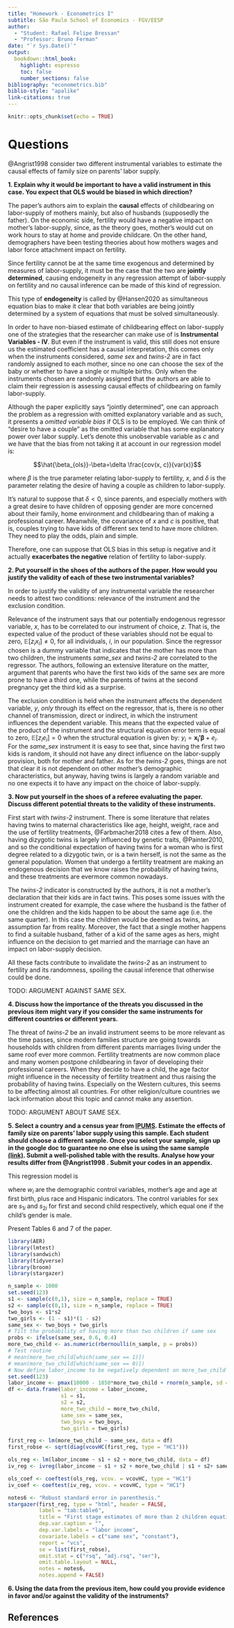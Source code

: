 ```yaml
---
title: "Homework - Econometrics I"
subtitle: São Paulo School of Economics - FGV/EESP
author: 
  - "Student: Rafael Felipe Bressan" 
  - "Professor: Bruno Ferman"
date: "`r Sys.Date()`"
output: 
  bookdown::html_book:
    highlight: espresso
    toc: false
    number_sections: false
bibliography: "econometrics.bib"
biblio-style: "apalike"
link-citations: true
---
```


```r
knitr::opts_chunk$set(echo = TRUE)
```

# Questions

@Angrist1998 consider two different instrumental variables to estimate the causal effects of family size on parents’ labor supply.

**1. Explain why it would be important to have a valid instrument in this case. You expect that OLS would be biased in which direction?**

The paper's authors aim to explain the **causal** effects of childbearing on labor-supply of mothers mainly, but also of husbands (supposedly the father). On the economic side, fertility would have a negative impact on mother's labor-supply, since, as the theory goes, mother's would cut on work hours to stay at home and provide childcare. On the other hand, demographers have been testing theories about how mothers wages and labor force attachment impact on fertility.

Since fertility cannot be at the same time exogenous and determined by measures of labor-supply, it must be the case that the two are **jointly determined**, causing endogeneity in any regression attempt of labor-supply on fertility and no causal inference can be made of this kind of regression.

This type of **endogeneity** is called by @Hansen2020 as simultaneous equation bias to make it clear that both variables are being jointly determined by a system of equations that must be solved simultaneously.

In order to have non-biased estimate of childbearing effect on labor-supply one of the strategies that the researcher can make use of is **Instrumental Variables - IV**. But even if the instrument is valid, this still does not ensure us the estimated coefficient has a causal interpretation, this comes only when the instruments considered, _same sex_ and _twins-2_ are in fact randomly assigned to each mother, since no one can choose the sex of the baby or whether to have a single or multiple births. Only when the instruments chosen are randomly assigned that the authors are able to claim their regression is assessing causal effects of childbearing on family labor-supply.

Although the paper explicitly says "jointly determined", one can approach the problem as a regression with omitted explanatory variable and as such, it presents a *omitted variable bias* if OLS is to be employed. We can think of "desire to have a couple" as the omitted variable that has some explanatory power over labor supply. Let's denote this unobservable variable as $c$ and we have that the bias from not taking it at account in our regression model is:

$$\hat{\beta_{ols}}-\beta=\delta \frac{cov(x, c)}{var(x)}$$

where $\beta$ is the true parameter relating labor-supply to fertility, $x$, and $\delta$ is the parameter relating the desire of having a couple as children to labor-supply.

It's natural to suppose that $\delta<0$, since parents, and especially mothers with a great desire to have children of opposing gender are more concerned about their family, home environment and childbearing than of making a professional career. Meanwhile, the covariance of $x$ and $c$ is positive, that is, couples trying to have kids of different sex tend to have more children. They need to play the odds, plain and simple.

Therefore, one can suppose that OLS bias in this setup is negative and it actually **exacerbates the negative** relation of fertility to labor-supply.

**2. Put yourself in the shoes of the authors of the paper. How would you justify the validity of each of these two instrumental variables?**

In order to justify the validity of any instrumental variable the researcher needs to attest two conditions: relevance of the instrument and the exclusion condition.

Relevance of the instrument says that our potentially endogenous regressor variable, $x$, has to be correlated to our instrument of choice, $z$. That is, the expected value of the product of these variables should not be equal to zero, $\mathbb{E}[z_i x_i]\neq 0$, for all individuals, $i$, in our population. Since the regressor chosen is a dummy variable that indicates that the mother has more than two children, the instruments _same_sex_ and _twins-2_ are correlated to the regressor. The authors, following an extensive literature on the matter, argument that parents who have the first two kids of the same sex are more prone to have a third one, while the parents of twins at the second pregnancy get the third kid as a surprise.

The exclusion condition is held when the instrument affects the dependent variable, $y$, _only_ through its effect on the regressor, that is, there is no other channel of transmission, direct or indirect, in which the instrument influences the dependent variable. This means that the expected value of the product of the instrument and the structural equation error term is equal to zero, $\mathbb{E}[z_ie_i]=0$ when the structural equation is given by: $y_i=\mathbf{x_i'\beta}+e_i$. For the _same_sex_ instrument it is easy to see that, since having the first two kids is random, it should not have any direct influence on the labor-supply provision, both for mother and father. As for the _twins-2_ goes, things are not that clear it is not dependent on other mother's demographic characteristics, but anyway, having twins is largely a random variable and no one expects it to have any impact on the choice of labor-supply.

**3. Now put yourself in the shoes of a referee evaluating the paper. Discuss different potential threats to the validity of these instruments.**

First start with _twins-2_ instrument. There is some literature that relates having twins to maternal characteristics like age, height, weight, race and the use of fertility treatments, @Farbmacher2018 cites a few of them. Also, having dizygotic twins is largely influenced by genetic traits, @Painter2010, and so the conditional expectation of having twins for a woman who is first degree related to a dizygotic twin, or is a twin herself, is not the same as the general population. Women that undergo a fertility treatment are making an endogenous decision that we know raises the probability of having twins, and these treatments are evermore common nowadays. 

The _twins-2_ indicator is constructed by the authors, it is not a mother's declaration that their kids are in fact twins. This poses some issues with the instrument created for example, the case where the husband is the father of one the children and the kids happen to be about the same age (i.e. the same quarter). In this case the children would be deemed as twins, an assumption far from reality. Moreover, the fact that a single mother happens to find a suitable husband, father of a kid of the same ages as hers, might influence on the decision to get married and the marriage can have an impact on labor-supply decision. 

All these facts contribute to invalidate the _twins-2_ as an instrument to fertility and its randomness, spoiling the causal inference that otherwise could be done.

TODO: ARGUMENT AGAINST SAME SEX.

**4. Discuss how the importance of the threats you discussed in the previous item might vary if you consider the same instruments for different countries or different years.**

The threat of _twins-2_ be an invalid instrument seems to be more relevant as the time passes, since modern families structure are going towards households with children from different parents marriages living under the same roof ever more common. Fertility treatments are now common place and many women postpone childbearing in favor of developing their professional careers. When they decide to have a child, the age factor might influence in the necessity of fertility treatment and thus raising the probability of having twins. Especially on the Western cultures, this seems to be affecting almost all countries. For other religion/culture countries we lack information about this topic and cannot make any assertion.

TODO: ARGUMENT ABOUT SAME SEX.

**5. Select a country and a census year from [IPUMS](https://international.ipums.org/international/index.shtml). Estimate the effects of family size on parents’ labor supply using this sample. Each student should choose a different sample. Once you select your sample, sign up in the google doc to guarantee no one else is using the same sample [(link)](https://docs.google.com/spreadsheets/d/1tI9acQk0LdPMhXMwQoVlOex1fnxsqmf8-anfytZoZgc/edit?usp=sharing). Submit a well-polished table with the results. Analyse how your results differ from @Angrist1998 . Submit your codes in an appendix.**

This regression model is 


\begin{equation}
y_i=\alpha_0'w_i+\alpha_1 s_{1i}+\alpha_2 s_{2i}+\beta x_i+\varepsilon_i
(\#eq:structural)
\end{equation}

\begin{equation}
x_i=\pi_0'w_i + \pi_1 s_{1i} + \pi_2 s_{2i} + \gamma same\_sex_i+\eta_i
(\#eq:first-stage)
\end{equation}

where $w_i$ are the demographic control variables, mother's age and age at first birth, plus race and Hispanic indicators. The control variables for sex are $s_{1i}$ and $s_{2i}$ for first and second child respectively, which equal one if the child's gender is male.

Present Tables 6 and 7 of the paper.

```r
library(AER)
library(lmtest)
library(sandwich)
library(tidyverse)
library(broom)
library(stargazer)
```

```r
n_sample <- 1000
set.seed(123)
s1 <- sample(c(0,1), size = n_sample, replace = TRUE)
s2 <- sample(c(0,1), size = n_sample, replace = TRUE)
two_boys <- s1*s2
two_girls <- (1 - s1)*(1 - s2)
same_sex <- two_boys + two_girls
# Tilt the probability of having more than two children if same sex
probs <- ifelse(same_sex, 0.6, 0.4)
more_two_child <- as.numeric(rbernoulli(n_sample, p = probs))
# Test routine
# mean(more_two_child[which(same_sex == 1)])
# mean(more_two_child[which(same_sex == 0)])
# Now define labor_income to be negatively dependent on more_two_child
set.seed(123)
labor_income <- pmax(10000 - 1850*more_two_child + rnorm(n_sample, sd = 1000), 0)
df <- data.frame(labor_income = labor_income,
                 s1 = s1,
                 s2 = s2,
                 more_two_child = more_two_child,
                 same_sex = same_sex,
                 two_boys = two_boys,
                 two_girls = two_girls)
```

```r
first_reg <- lm(more_two_child ~ same_sex, data = df)
first_robse <- sqrt(diag(vcovHC(first_reg, type = "HC1")))
```

```r
ols_reg <- lm(labor_income ~ s1 + s2 + more_two_child, data = df)
iv_reg <- ivreg(labor_income ~ s1 + s2 + more_two_child | s1 + s2+ same_sex, data = df)

ols_coef <- coeftest(ols_reg, vcov. = vcovHC, type = "HC1")
iv_coef <- coeftest(iv_reg, vcov. = vcovHC, type = "HC1")
```

```r
notes6 <- "Robust standard error in parenthesis."
stargazer(first_reg, type = "html", header = FALSE,
          label = "tab:table6",
          title = "First stage estimates of more than 2 children equation.",
          dep.var.caption = "",
          dep.var.labels = "labor income",
          covariate.labels = c("same sex", "constant"),
          report = "vcs",
          se = list(first_robse),
          omit.stat = c("rsq", "adj.rsq", "ser"),
          omit.table.layout = NULL,
          notes = notes6,
          notes.append = FALSE)
```

**6. Using the data from the previous item, how could you provide evidence in favor and/or against the validity of the instruments?**

## References {-}